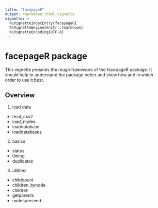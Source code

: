 ```yaml
---
title: "facepageR"
output: rmarkdown::html_vignette
vignette: >
  %\VignetteIndexEntry{facepageR}
  %\VignetteEngine{knitr::rmarkdown}
  %\VignetteEncoding{UTF-8}
---
```


# facepageR package

This vignette presents the rough framework of the facepageR package. It should help to understand the package better and show how and in which order to use it best.

## Overview

1. load data 
- read_csv2
- load_nodes
- loaddatabase
- loaddatabases

2. basics
- status
- timing
- duplicates

3. utilities
- childcount
- children_bynode
- children
- getparents
- nodesperseed

